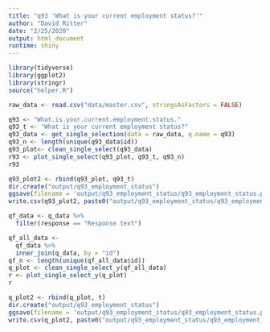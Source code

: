 ```yaml
---
title: "q93 'What is your current employment status?'"
author: "David Ritter"
date: "2/25/2020"
output: html_document
runtime: shiny
---
```


```r
library(tidyverse)
library(ggplot2)
library(stringr)
source("helper.R")
```

```r
raw_data <- read.csv("data/master.csv", stringsAsFactors = FALSE)
```

```r
q93 <- "What.is.your.current.employment.status."
q93_t <- "What is your current employment status?"
q93_data <- get_single_selection(data = raw_data, q.name = q93)
q93_n <- length(unique(q93_data$id))
q93_plot<- clean_single_select(q93_data)
r93 <- plot_single_select(q93_plot, q93_t, q93_n)
r93
```

```r
q93_plot2 <- rbind(q93_plot, q93_t)
dir.create("output/q93_employment_status")
ggsave(filename = 'output/q93_employment_status/q93_employment_status.png', plot = r93, device = 'png')
write.csv(q93_plot2, paste0("output/q93_employment_status/q93_employment_status_", q93_n,".csv"), row.names=F)
```



```r
qf_data <- q_data %>%
  filter(response == "Response text")
```

```r
qf_all_data <- 
  qf_data %>%
  inner_join(q_data, by = "id")
qf_n <- length(unique(qf_all_data$id))
q_plot <- clean_single_select_y(qf_all_data)
r <- plot_single_select_y(q_plot)
r
```

```r
q_plot2 <- rbind(q_plot, t)
dir.create("output/q93_employment_status")
ggsave(filename = 'output/q93_employment_status/q93_employment_status.png', plot = r, device = 'png')
write.csv(q_plot2, paste0("output/q93_employment_status/q93_employment_status_", qf_n,".csv"), row.names=F)
```
